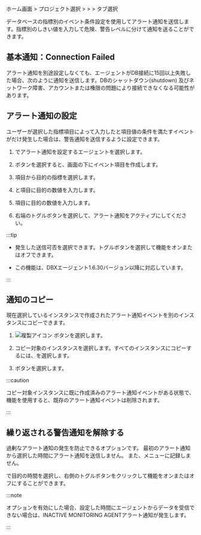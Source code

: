 ホーム画面 &gt; プロジェクト選択 &gt; <Cmdname sid="event_statistic" className="uitext" /> &gt; <Cmdname sid="event_setting" className="uitext" /> &gt; <Cmdname sid="database" className="uitext" />タブ選択

<ImgLang img='set-event-db.png' desc='イベント設定 - データベース' />

データベースの指標別のイベント条件設定を使用してアラート通知を送信します。指標別のしきい値を入力して<span class='vslow'>危険</span>、<span class='vslow'>警告</span>レベルに分けて通知を送ることができます。


<EventSettingNewNote />

## 基本通知：Connection Failed

アラート通知を別途設定しなくても、エージェントがDB接続に15回以上失敗した場合、次のように通知を送信します。DBのシャットダウン(shutdown) 及びネットワーク障害、アカウントまたは権限の問題により接続できなくなる可能性があります。

<ImgLang img='db-default-alert-connection-failed.svg' desc='Connection Failed'/>

## アラート通知の設定

ユーザーが選択した<Cmdname sid="metrics" className="uitext" />指標項目によって入力した<Cmdname sid="fatal" className="uitext" />と<Cmdname sid="warn" className="uitext" />項目値の条件を満たすイベントが<Cmdname sid="number_of_detections" className="uitext" />だけ発生した場合は、警告通知を送信するように設定できます。

<ImgLang img='set-event-item-db.png' desc='イベント' />

1. <Cmdname sid="instance" className="uitext" />でアラート通知を設定するエージェントを選択します。

2. <Cmdname sid="add_notification" className="uitext" />ボタンを選択すると、画面の下にイベント項目を作成します。

3. <Cmdname sid="metrics" className="uitext" />項目から目的の指標を選択します。

4. <Cmdname sid="fatal" className="uitext" />と<Cmdname sid="warn" className="uitext" />項目に目的の数値を入力します。

5. <Cmdname sid="number_of_detections" className="uitext" />項目に目的の数値を入力します。

6. 右端のトグルボタンを選択して、アラート通知をアクティブにしてください。

:::tip

<Cmdname sid="CNT08320" className="uitext" />

- 発生した<Cmdname sid="CNT08320" className="uitext" />送信可否を選択できます。トグルボタンを選択して機能をオンまたはオフできます。

- この機能は、DBXエージェント1.6.30バージョン以降に対応しています。

:::

## 通知のコピー

現在選択しているインスタンスで作成されたアラート通知イベントを別のインスタンスにコピーできます。

1. ![複製アイコン](/img/ico-copy.svg) <Cmdname sid="copy_notification" className="uitext" />ボタンを選択します。 

2. コピー対象のインスタンスを選択します。すべてのインスタンスにコピーするには、<Cmdname sid="all_selected" className="uitext" />を選択します。

3. <Cmdname sid="copy" className="uitext" />ボタンを選択します。

:::caution

コピー対象インスタンスに既に作成済みのアラート通知イベントがある状態で、<Cmdname sid="copy_notification" className="uitext" />機能を使用すると、既存のアラート通知イベントは削除されます。

:::

## 繰り返される警告通知を解除する

過剰なアラート通知の発生を防止できるオプションです。 最初のアラート通知から選択した時間にアラート通知を送信しません。 また、<Cmdname sid="event_history" className="uitext" />メニューに記録しません。

<Cmdname sid="BTN07592" className="uitext" />で目的の時間を選択し、右側のトグルボタンをクリックして機能をオンまたはオフにすることができます。

:::note

<Cmdname sid="BTN07592" className="uitext" />オプションを有効にした場合、設定した時間にエージェントからデータを受信できない場合は、<span class="uitext">INACTIVE MONITORING AGENT</span>アラート通知が発生します。

<ImgLang img='db-set-event-disable-alert.png' desc='INACTIVE MONITORING AGENT'/>

:::
